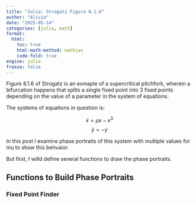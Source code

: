 ```yaml
---
title: "Julia: Strogatz Figure 8.1.6"
author: "Alicia"
date: "2025-05-14"
categories: [julia, math]
format:
  html:
    toc: true
    html-math-method: mathjax
    code-fold: true
engine: julia
freeze: false
---
```


Figure 8.1.6 of Strogatz is an exmaple of a supercritical pitchfork, wherein a bifurcation happens that splits a single fixed point into 3 fixed points depending on the value of a parameter in the system of equations.

The systems of equations in question is:

$$ \dot x = \mu x - x^3 $$
$$ \dot y = -y $$

In this post I examine phase portraits of this system with multiple values for mu to show this behvaior.

But first, I willd define several functions to draw the phase portraits.

## Functions to Build Phase Portraits

### 

### Fixed Point Finder

```julia
```
